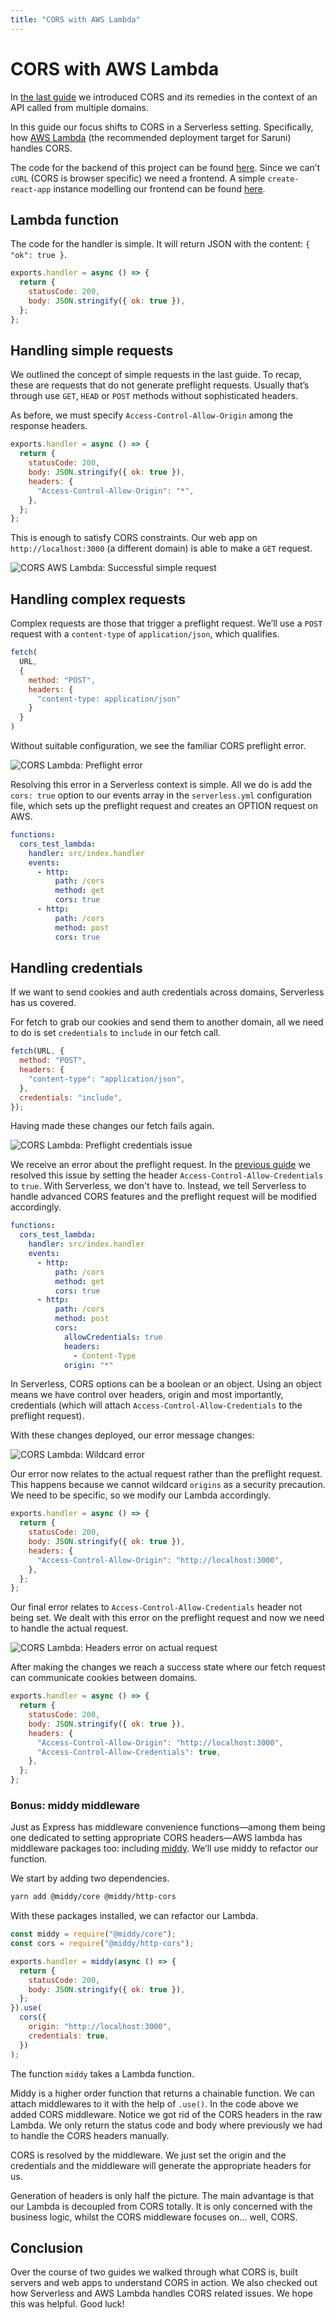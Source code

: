 ```yaml
---
title: "CORS with AWS Lambda"
---
```


# CORS with AWS Lambda

In [the last guide](/guides/cors) we introduced CORS and its remedies in the context of an API called from multiple domains.

In this guide our focus shifts to CORS in a Serverless setting. Specifically, how [AWS Lambda](https://aws.amazon.com/lambda/) (the recommended deployment target for Saruni) handles CORS.

The code for the backend of this project can be found [here](https://github.com/tambium/GUIDE_RESOURCE_cors-sls). Since we can’t `cURL` (CORS is browser specific) we need a frontend. A simple `create-react-app` instance modelling our frontend can be found [here](https://github.com/tambium/GUIDE_RESOURCE_cors-sls-frontend).

## Lambda function

The code for the handler is simple. It will return JSON with the content: `{ "ok": true }`.

```js
exports.handler = async () => {
  return {
    statusCode: 200,
    body: JSON.stringify({ ok: true }),
  };
};
```

## Handling simple requests

We outlined the concept of simple requests in the last guide. To recap, these are requests that do not generate preflight requests. Usually that’s through use `GET`, `HEAD` or `POST` methods without sophisticated headers.

As before, we must specify `Access-Control-Allow-Origin` among the response headers.

```js
exports.handler = async () => {
  return {
    statusCode: 200,
    body: JSON.stringify({ ok: true }),
    headers: {
      "Access-Control-Allow-Origin": "*",
    },
  };
};
```

This is enough to satisfy CORS constraints. Our web app on `http://localhost:3000` (a different domain) is able to make a `GET` request.

![CORS AWS Lambda: Successful simple request](./images/cors-lambda-simple-request.png)

## Handling complex requests

Complex requests are those that trigger a preflight request. We’ll use a `POST` request with a `content-type` of `application/json`, which qualifies.

```js
fetch(
  URL,
  {
    method: "POST",
    headers: {
      "content-type: application/json"
    }
  }
)
```

Without suitable configuration, we see the familiar CORS preflight error.

![CORS Lambda: Preflight error](./images/cors-lambda-preflight-error.png)

Resolving this error in a Serverless context is simple. All we do is add the `cors: true` option to our events array in the `serverless.yml` configuration file, which sets up the preflight request and creates an OPTION request on AWS.

```yml
functions:
  cors_test_lambda:
    handler: src/index.handler
    events:
      - http:
          path: /cors
          method: get
          cors: true
      - http:
          path: /cors
          method: post
          cors: true
```

## Handling credentials

If we want to send cookies and auth credentials across domains, Serverless has us covered.

For fetch to grab our cookies and send them to another domain, all we need to do is set `credentials` to `include` in our fetch call.

```js
fetch(URL, {
  method: "POST",
  headers: {
    "content-type": "application/json",
  },
  credentials: "include",
});
```

Having made these changes our fetch fails again.

![CORS Lambda: Preflight credentials issue](./images/cors-lambda-preflight-credentials-issue.png)

We receive an error about the preflight request. In the [previous guide](/guides/cors) we resolved this issue by setting the header `Access-Control-Allow-Credentials` to `true`. With Serverless, we don't have to. Instead, we tell Serverless to handle advanced CORS features and the preflight request will be modified accordingly.

```yml
functions:
  cors_test_lambda:
    handler: src/index.handler
    events:
      - http:
          path: /cors
          method: get
          cors: true
      - http:
          path: /cors
          method: post
          cors:
            allowCredentials: true
            headers:
              - Content-Type
            origin: "*"
```

In Serverless, CORS options can be a boolean or an object. Using an object means we have control over headers, origin and most importantly, credentials (which will attach `Access-Control-Allow-Credentials` to the preflight request).

With these changes deployed, our error message changes:

![CORS Lambda: Wildcard error](./images/cors-lambda-wildcard-error.png)

Our error now relates to the actual request rather than the preflight request. This happens because we cannot wildcard `origins` as a security precaution. We need to be specific, so we modify our Lambda accordingly.

```js
exports.handler = async () => {
  return {
    statusCode: 200,
    body: JSON.stringify({ ok: true }),
    headers: {
      "Access-Control-Allow-Origin": "http://localhost:3000",
    },
  };
};
```

Our final error relates to `Access-Control-Allow-Credentials` header not being set. We dealt with this error on the preflight request and now we need to handle the actual request.

![CORS Lambda: Headers error on actual request](./images/cors-lambda-headers-error-actual-request.png)

After making the changes we reach a success state where our fetch request can communicate cookies between domains.

```js
exports.handler = async () => {
  return {
    statusCode: 200,
    body: JSON.stringify({ ok: true }),
    headers: {
      "Access-Control-Allow-Origin": "http://localhost:3000",
      "Access-Control-Allow-Credentials": true,
    },
  };
};
```

### Bonus: middy middleware

Just as Express has middleware convenience functions—among them being one dedicated to setting appropriate CORS headers—AWS lambda has middleware packages too: including [middy](https://github.com/middyjs/middy). We’ll use middy to refactor our function.

We start by adding two dependencies.

```sh
yarn add @middy/core @middy/http-cors
```

With these packages installed, we can refactor our Lambda.

```js
const middy = require("@middy/core");
const cors = require("@middy/http-cors");

exports.handler = middy(async () => {
  return {
    statusCode: 200,
    body: JSON.stringify({ ok: true }),
  };
}).use(
  cors({
    origin: "http://localhost:3000",
    credentials: true,
  })
);
```

The function `middy` takes a Lambda function.

Middy is a higher order function that returns a chainable function. We can attach middlewares to it with the help of `.use()`. In the code above we added CORS middleware. Notice we got rid of the CORS headers in the raw Lambda. We only return the status code and body where previously we had to handle the CORS headers manually.

CORS is resolved by the middleware. We just set the origin and the credentials and the middleware will generate the appropriate headers for us.

Generation of headers is only half the picture. The main advantage is that our Lambda is decoupled from CORS totally. It is only concerned with the business logic, whilst the CORS middleware focuses on&hellip; well, CORS.

## Conclusion

Over the course of two guides we walked through what CORS is, built servers and web apps to understand CORS in action. We also checked out how Serverless and AWS Lambda handles CORS related issues. We hope this was helpful. Good luck!
